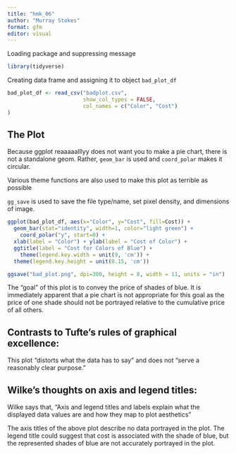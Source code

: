 ```yaml
---
title: "hmk_06"
author: "Murray Stokes"
format: gfm
editor: visual
---
```


Loading package and suppressing message

```r
library(tidyverse)
```

Creating data frame and assigning it to object `bad_plot_df`

```r
bad_plot_df <- read_csv("badplot.csv", 
                        show_col_types = FALSE, 
                        col_names = c("Color", "Cost") 
)
```

## The Plot

Because ggplot reaaaaalllyy does not want you to make a pie chart, there is not a standalone geom. Rather, `geom_bar` is used and `coord_polar` makes it circular.

Various theme functions are also used to make this plot as terrible as possible

`gg_save` is used to save the file type/name, set pixel density, and dimensions of image.

```r
ggplot(bad_plot_df, aes(x="Color", y="Cost", fill=Cost)) +
  geom_bar(stat="identity", width=1, color="light green") +
    coord_polar("y", start=0) +
  xlab(label = "Color") + ylab(label = "Cost of Color") +
  ggtitle(label = "Cost for Colors of Blue") +
    theme(legend.key.width = unit(9, 'cm')) +
  theme(legend.key.height = unit(0.15, 'cm'))

ggsave("bad_plot.png", dpi=300, height = 8, width = 11, units = "in")
```

The "goal" of this plot is to convey the price of shades of blue. It is immediately apparent that a pie chart is not appropriate for this goal as the price of one shade should not be portrayed relative to the cumulative price of all others.

## Contrasts to Tufte's rules of graphical excellence:

This plot "distorts what the data has to say" and does not "serve a reasonably clear purpose."

## Wilke's thoughts on axis and legend titles:

Wilke says that, "Axis and legend titles and labels explain what the displayed data values are and how they map to plot aesthetics"

The axis titles of the above plot describe no data portrayed in the plot. The legend title could suggest that cost is associated with the shade of blue, but the represented shades of blue are not accurately portrayed in the plot.
